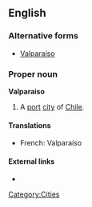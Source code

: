 ==English==
===Alternative forms===
* [[Valparaíso]] {{qualifier|official}}{{attention|en|in English?|topic=geography}}
===Proper noun===
'''Valparaiso'''

# A [[port]] [[city]] of [[Chile]].

====Translations====
{{trans-top|city}}
* French: Valparaíso
{{trans-mid}}
{{trans-bottom}}
====External links====
* {{pedia}}
[[Category:Cities]]